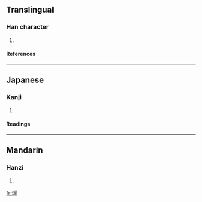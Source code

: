 ==Translingual==
===Han character===
{{Han char|rn=86|rad=火|as=15|sn=19|four=|canj=火女女女 (FVVV)}}
# {{defn|Han|sort=火15}}
====References====
{{Han ref|kx=0686.200|dkj=19544|dj=1099.070|hdz=32246.120|uh=7209|ud=29193}}

----
==Japanese==
===Kanji===
{{ja-kanji|grade=|rs=火15}}
# {{defn|Japanese}} 
====Readings====
{{ja-readings|on=[[ろう]] (rō), [[りょう]] (ryō)|kun=}}

----
==Mandarin==
===Hanzi===
{{cmn-hanzi|pin=[[là]] (la4)|wg=la<sup>4</sup>}}
# {{defn|Mandarin}}

[[fr:爉]]